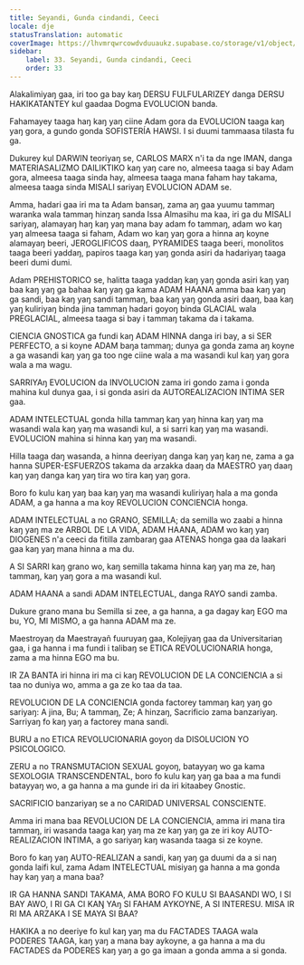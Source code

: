 ```yaml
---
title: Seyandi, Gunda cindandi, Ceeci
locale: dje
statusTranslation: automatic
coverImage: https://lhvmrqwrcowdvduuaukz.supabase.co/storage/v1/object/public/strapi-uploads/small_cover-educacion-fundamental.webp-2d51a7828a2b1309555be27f7e2a61a0.webp
sidebar:
    label: 33. Seyandi, Gunda cindandi, Ceeci
    order: 33
---
```

Alakalimiyaŋ gaa, iri too ga bay kaŋ DERSU FULFULARIZEY danga DERSU HAKIKATANTEY kul gaadaa Dogma EVOLUCION banda.

Fahamayey taaga haŋ kaŋ yaŋ ciine Adam gora da EVOLUCION taaga kaŋ yaŋ gora, a gundo gonda SOFISTERÍA HAWSI. I si duumi tammaasa tilasta fu ga.

Dukurey kul DARWIN teoriyaŋ se, CARLOS MARX n'i ta da nge IMAN, danga MATERIASALIZMO DAILIKTIKO kaŋ yaŋ care no, almeesa taaga si bay Adam gora, almeesa taaga sinda hay, almeesa taaga mana faham hay takama, almeesa taaga sinda MISALI sariyaŋ EVOLUCION ADAM se.

Amma, hadari gaa iri ma ta Adam bansaŋ, zama aŋ gaa yuumu tammaŋ waranka wala tammaŋ hinzaŋ sanda Issa Almasihu ma kaa, iri ga du MISALI sariyaŋ, alamayaŋ haŋ kaŋ yaŋ mana bay adam fo tammaŋ, adam wo kaŋ yaŋ almeesa taaga si faham, Adam wo kaŋ yaŋ gora a hinna aŋ koyne alamayaŋ beeri, JEROGLIFICOS daaŋ, PYRAMIDES taaga beeri, monolitos taaga beeri yaddaŋ, papiros taaga kaŋ yaŋ gonda asiri da hadariyaŋ taaga beeri dumi dumi.

Adam PREHISTORICO se, halitta taaga yaddaŋ kaŋ yaŋ gonda asiri kaŋ yaŋ baa kaŋ yaŋ ga bahaa kaŋ yaŋ ga kama ADAM HAANA amma baa kaŋ yaŋ ga sandi, baa kaŋ yaŋ sandi tammaŋ, baa kaŋ yaŋ gonda asiri daaŋ, baa kaŋ yaŋ kuliriyaŋ binda jina tammaŋ hadari goyoŋ binda GLACIAL wala PREGLACIAL, almeesa taaga si bay i tammaŋ takama da i takama.

CIENCIA GNOSTICA ga fundi kaŋ ADAM HINNA danga iri bay, a si SER PERFECTO, a si koyne ADAM baŋa tammaŋ; dunya ga gonda zama aŋ koyne a ga wasandi kaŋ yaŋ ga too nge ciine wala a ma wasandi kul kaŋ yaŋ gora wala a ma wagu.

SARRIYAŋ EVOLUCION da INVOLUCION zama iri gondo zama i gonda mahina kul dunya gaa, i si gonda asiri da AUTOREALIZACION INTIMA SER gaa.

ADAM INTELECTUAL gonda hilla tammaŋ kaŋ yaŋ hinna kaŋ yaŋ ma wasandi wala kaŋ yaŋ ma wasandi kul, a si sarri kaŋ yaŋ ma wasandi. EVOLUCION mahina si hinna kaŋ yaŋ ma wasandi.

Hilla taaga daŋ wasanda, a hinna deeriyaŋ danga kaŋ yaŋ kaŋ ne, zama a ga hanna SUPER-ESFUERZOS takama da arzakka daaŋ da MAESTRO yaŋ daaŋ kaŋ yaŋ danga kaŋ yaŋ tira wo tira kaŋ yaŋ gora.

Boro fo kulu kaŋ yaŋ baa kaŋ yaŋ ma wasandi kuliriyaŋ hala a ma gonda ADAM, a ga hanna a ma koy REVOLUCION CONCIENCIA honga.

ADAM INTELECTUAL a no GRANO, SEMILLA; da semilla wo zaabi a hinna kaŋ yaŋ ma ze ARBOL DE LA VIDA, ADAM HAANA, ADAM wo kaŋ yaŋ DIOGENES n'a ceeci da fitilla zambaraŋ gaa ATENAS honga gaa da laakari gaa kaŋ yaŋ mana hinna a ma du.

A SI SARRI kaŋ grano wo, kaŋ semilla takama hinna kaŋ yaŋ ma ze, haŋ tammaŋ, kaŋ yaŋ gora a ma wasandi kul.

ADAM HAANA a sandi ADAM INTELECTUAL, danga RAYO sandi zamba.

Dukure grano mana bu Semilla si zee, a ga hanna, a ga dagay kaŋ EGO ma bu, YO, MI MISMO, a ga hanna ADAM ma ze.

Maestroyaŋ da Maestrayañ fuuruyaŋ gaa, Kolejiyaŋ gaa da Universitariaŋ gaa, i ga hanna i ma fundi i talibaŋ se ETICA REVOLUCIONARIA honga, zama a ma hinna EGO ma bu.

IR ZA BANTA iri hinna iri ma ci kaŋ REVOLUCION DE LA CONCIENCIA a si taa no duniya wo, amma a ga ze ko taa da taa.

REVOLUCION DE LA CONCIENCIA gonda factorey tammaŋ kaŋ yaŋ go sariyaŋ: A jina, Bu; A tammaŋ, Ze; A hinzaŋ, Sacrificio zama banzariyaŋ. Sarriyaŋ fo kaŋ yaŋ a factorey mana sandi.

BURU a no ETICA REVOLUCIONARIA goyoŋ da DISOLUCION YO PSICOLOGICO.

ZERU a no TRANSMUTACION SEXUAL goyoŋ, batayyaŋ wo ga kama SEXOLOGIA TRANSCENDENTAL, boro fo kulu kaŋ yaŋ ga baa a ma fundi batayyaŋ wo, a ga hanna a ma gunde iri da iri kitaabey Gnostic.

SACRIFICIO banzariyaŋ se a no CARIDAD UNIVERSAL CONSCIENTE.

Amma iri mana baa REVOLUCION DE LA CONCIENCIA, amma iri mana tira tammaŋ, iri wasanda taaga kaŋ yaŋ ma ze kaŋ yaŋ ga ze iri koy AUTO-REALIZACION INTIMA, a go sariyaŋ kaŋ wasanda taaga si ze koyne.

Boro fo kaŋ yaŋ AUTO-REALIZAN a sandi, kaŋ yaŋ ga duumi da a si naŋ gonda laifi kul, zama Adam INTELECTUAL misiyaŋ ga hanna a ma gonda hay kaŋ yaŋ a mana baa?

IR GA HANNA SANDI TAKAMA, AMA BORO FO KULU SI BAASANDI WO, I SI BAY AWO, I RI GA CI KAŊ YAŋ SI FAHAM AYKOYNE, A SI INTERESU. MISA IR RI MA ARZAKA I SE MAYA SI BAA?

HAKIKA a no deeriye fo kul kaŋ yaŋ ma du FACTADES TAAGA wala PODERES TAAGA, kaŋ yaŋ a mana bay aykoyne, a ga hanna a ma du FACTADES da PODERES kaŋ yaŋ a go ga imaan a gonda amma a si gonda.

